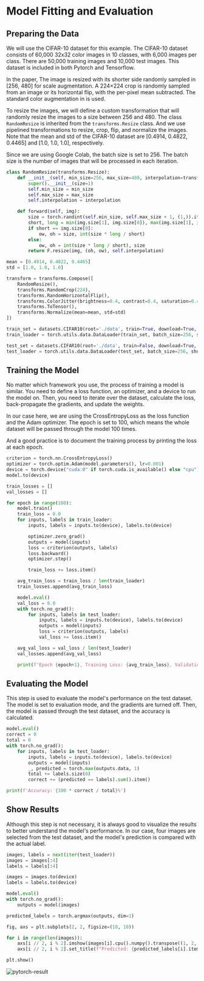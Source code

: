 
# Model Fitting and Evaluation

## Preparing the Data

We will use the CIFAR-10 dataset for this example. The CIFAR-10 dataset consists of 60,000 32x32 color images in 10 classes,
with 6,000 images per class. There are 50,000 training images and 10,000 test images. This dataset is included in both Pytorch and Tensorflow.

In the paper, The image is resized with its shorter side randomly sampled in [256, 480] for scale augmentation.
A 224×224 crop is randomly sampled from an image or its horizontal flip, with the per-pixel mean subtracted.
The standard color augmentation in is used.

To resize the images, we will define a custom transformation that will randomly resize the images to a size between 256 and 480.
The class `RandomResize` is inherited from the `transforms.Resize` class. And we use pipelined transformations to resize, crop, flip, and normalize the images.
Note that the mean and std of the CIFAR-10 dataset are [0.4914, 0.4822, 0.4465] and [1.0, 1.0, 1.0], respectively.

Since we are using Google Colab, the batch size is set to 256. The batch size is the number of images that will be processed in each iteration.

```python
class RandomResize(transforms.Resize):
    def __init__(self, min_size=256, max_size=480, interpolation=transforms.InterpolationMode.BILINEAR):
        super().__init__(size=1)
        self.min_size = min_size
        self.max_size = max_size
        self.interpolation = interpolation

    def forward(self, img):
        size = torch.randint(self.min_size, self.max_size + 1, (1,)).item()
        short, long = min(img.size[1], img.size[0]), max(img.size[1], img.size[0])
        if short == img.size[0]:
            ow, oh = size, int(size * long / short)
        else:
            ow, oh = int(size * long / short), size
        return F.resize(img, (oh, ow), self.interpolation)

mean = [0.4914, 0.4822, 0.4465]
std = [1.0, 1.0, 1.0]

transform = transforms.Compose([
    RandomResize(),
    transforms.RandomCrop(224),
    transforms.RandomHorizontalFlip(),
    transforms.ColorJitter(brightness=0.4, contrast=0.4, saturation=0.4, hue=0.1),
    transforms.ToTensor(),
    transforms.Normalize(mean=mean, std=std)
])

train_set = datasets.CIFAR10(root='./data', train=True, download=True, transform=transform)
train_loader = torch.utils.data.DataLoader(train_set, batch_size=256, shuffle=True)

test_set = datasets.CIFAR10(root='./data', train=False, download=True, transform=transform)
test_loader = torch.utils.data.DataLoader(test_set, batch_size=256, shuffle=False)
```

## Training the Model

No matter which framework you use, the process of training a model is similar. You need to define a loss function, an optimizer, and a device to run the model on.
Then, you need to iterate over the dataset, calculate the loss, back-propagate the gradients, and update the weights.

In our case here, we are using the CrossEntropyLoss as the loss function and the Adam optimizer. The epoch is set to 100, which means
the whole dataset will be passed through the model 100 times.

And a good practice is to document the training process by printing the loss at each epoch.

```python
criterion = torch.nn.CrossEntropyLoss()
optimizer = torch.optim.Adam(model.parameters(), lr=0.001)
device = torch.device("cuda:0" if torch.cuda.is_available() else "cpu")
model.to(device)

train_losses = []
val_losses = []

for epoch in range(100):
    model.train()
    train_loss = 0.0
    for inputs, labels in train_loader:
        inputs, labels = inputs.to(device), labels.to(device)

        optimizer.zero_grad()
        outputs = model(inputs)
        loss = criterion(outputs, labels)
        loss.backward()
        optimizer.step()

        train_loss += loss.item()

    avg_train_loss = train_loss / len(train_loader)
    train_losses.append(avg_train_loss)

    model.eval()
    val_loss = 0.0
    with torch.no_grad():
        for inputs, labels in test_loader:
            inputs, labels = inputs.to(device), labels.to(device)
            outputs = model(inputs)
            loss = criterion(outputs, labels)
            val_loss += loss.item()

    avg_val_loss = val_loss / len(test_loader)
    val_losses.append(avg_val_loss)

    print(f'Epoch {epoch+1}, Training Loss: {avg_train_loss}, Validation Loss: {avg_val_loss}')
```

## Evaluating the Model

This step is used to evaluate the model's performance on the test dataset. The model is set to evaluation mode, and the gradients are turned off.
Then, the model is passed through the test dataset, and the accuracy is calculated.

```python
model.eval()
correct = 0
total = 0
with torch.no_grad():
    for inputs, labels in test_loader:
        inputs, labels = inputs.to(device), labels.to(device)
        outputs = model(inputs)
        _, predicted = torch.max(outputs.data, 1)
        total += labels.size(0)
        correct += (predicted == labels).sum().item()

print(f'Accuracy: {100 * correct / total}%')
```

## Show Results

Although this step is not necessary, it is always good to visualize the results to better understand the model's performance.
In our case, four images are selected from the test dataset, and the model's prediction is compared with the actual label.

```python
images, labels = next(iter(test_loader))
images = images[:4]
labels = labels[:4]

images = images.to(device)
labels = labels.to(device)

model.eval()
with torch.no_grad():
    outputs = model(images)

predicted_labels = torch.argmax(outputs, dim=1)

fig, axs = plt.subplots(2, 2, figsize=(10, 10))

for i in range(len(images)):
    axs[i // 2, i % 2].imshow(images[i].cpu().numpy().transpose((1, 2, 0)))
    axs[i // 2, i % 2].set_title(f"Predicted: {predicted_labels[i].item()}, Actual: {labels[i].item()}")

plt.show()
```

<div style={{
            display: 'flex',
            justifyContent: 'center',
            alignItems: 'center',
            marginTop: 10,
            marginBottom: 10
        }}>
            <Image src="/pytorch-result.png" alt="pytorch-result" width={1000} height={800}/>
        </div>

